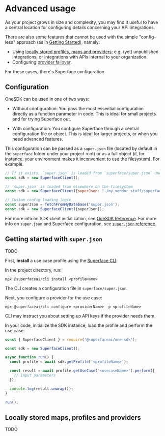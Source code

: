 # Advanced usage
As your project grows in size and complexity, you may find it useful to have a central location for configuring details concerning your API integrations.

There are also some features that cannot be used with the simple "config-less" approach (as in [Getting Started](./getting-started.mdx)), namely:
  - Using [locally stored profiles, maps and providers](#local); e.g. (yet) unpublished integrations, or integrations with APIs internal to your organization. 
  - Configuring [provider failover](./guides/using-multiple-providers.mdx#failover).

For these cases, there's Superface configuration.

## Configuration
OneSDK can be used in one of two ways:

* Without configuration: You pass the most essential configuration directly as a function parameter in code. This is ideal for small projects and for trying Superface out.

* With configuration: You configure Superface through a central configuration file or object. This is ideal for larger projects, or when you need advanced features.

This configuration can be passed as a `super.json` file (located by default in the `superface` folder under your project root) or as a full object (if, for instance, your environment makes it inconvenient to use the filesystem). For example:

```javascript
// If it exists, `super.json` is loaded from `superface/super.json` under project root
const sdk = new SuperfaceClient();

// `super.json` is loaded from elsewhere on the filesystem
const sdk = new SuperfaceClient({superJson: "./my_vendor_stuff/superface_config.json"});

// Custom config loading logic
const superJson = fetchFromMyDatabase('super.json');
const sdk = new SuperfaceClient({superJson});
```

For more info on SDK client initialization, see [OneSDK Reference](reference/one-sdk.mdx#configuration). For more info on `super.json` and Superface configuration, see [`super.json` reference](reference/superjson.mdx).

## Getting started with `super.json`

TODO

First, **install** a use case profile using the [Superface CLI](https://github.com/superfaceai/cli).

In the project directory, run:

```shell
npx @superfaceai/cli install <profileName>
```

The CLI creates a configuration file in `superface/super.json`.

Next, you configure a provider for the use case:

```shell
npx @superfaceai/cli configure <providerName> -p <profileName>
```

CLI may instruct you about setting up API keys if the provider needs them.

In your code, initialize the SDK instance, load the profile and perform the use case:

```js
const { SuperfaceClient } = require('@superfaceai/one-sdk');

const sdk = new SuperfaceClient();

async function run() {
  const profile = await sdk.getProfile('<profileName>');

  const result = await profile.getUseCase('<usecaseName>').perform({
    // Input parameters
  });

  console.log(result.unwrap());
}

run();
```

## Locally stored maps, profiles and providers

TODO